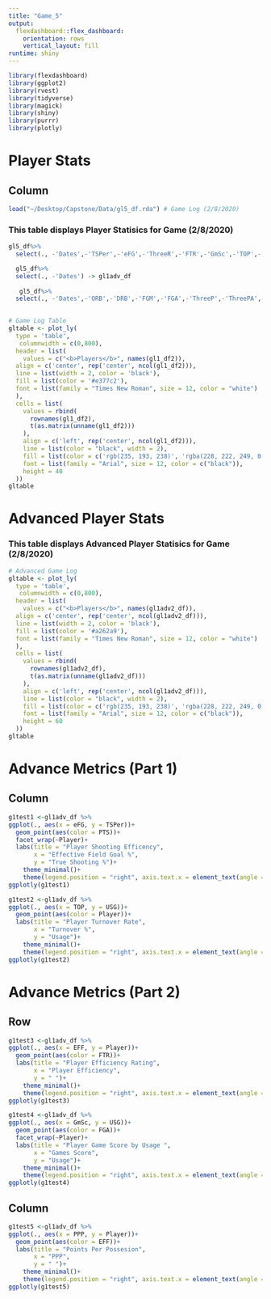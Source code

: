 ```yaml
---
title: "Game_5"
output:
  flexdashboard::flex_dashboard:
    orientation: rows
    vertical_layout: fill
runtime: shiny
---
```


```r
library(flexdashboard)
library(ggplot2)
library(rvest)
library(tidyverse)
library(magick)
library(shiny)
library(purrr)
library(plotly)
```

Player Stats
==========================

Column {data-width=650}
-----------------------------------------------------------------------

```r
load("~/Desktop/Capstone/Data/gl5_df.rda") # Game Log (2/8/2020)
```

### This table displays Player Statisics for Game (2/8/2020)

```r
gl5_df%>%
  select(., -'Dates',-'TSPer',-'eFG',-'ThreeR',-'FTR',-'GmSc',-'TOP',-'EFF',-'USG',-'POS',-'PPP') -> gl1_df2

  gl5_df%>%
  select(., -'Dates') -> gl1adv_df
  
   gl5_df%>%
  select(., -'Dates',-'ORB',-'DRB',-'FGM',-'FGA',-'ThreeP',-'ThreePA',-'FT',-'FTA',-'FGP',-'ThreePer',-'FTP',) -> gl1adv2_df
      

# Game Log Table 
gltable <- plot_ly(
  type = 'table',
   columnwidth = c(0,800),
  header = list(
    values = c("<b>Players</b>", names(gl1_df2)),
  align = c('center', rep('center', ncol(gl1_df2))),
  line = list(width = 2, color = 'black'),
  fill = list(color = '#e377c2'),
  font = list(family = "Times New Roman", size = 12, color = "white")
  ),
  cells = list(
    values = rbind(
      rownames(gl1_df2), 
      t(as.matrix(unname(gl1_df2)))
    ),
    align = c('left', rep('center', ncol(gl1_df2))),
    line = list(color = "black", width = 2),
    fill = list(color = c('rgb(235, 193, 238)', 'rgba(228, 222, 249, 0.65)')),
    font = list(family = "Arial", size = 12, color = c("black")),
    height = 40
  ))
gltable
```

Advanced Player Stats 
==========================


### This table displays Advanced Player Statisics for Game (2/8/2020)
```r
# Advanced Game Log 
gltable <- plot_ly(
  type = 'table',
   columnwidth = c(0,800),
  header = list(
    values = c("<b>Players</b>", names(gl1adv2_df)),
  align = c('center', rep('center', ncol(gl1adv2_df))),
  line = list(width = 2, color = 'black'),
  fill = list(color = '#a262a9'),
  font = list(family = "Times New Roman", size = 12, color = "white")
  ),
  cells = list(
    values = rbind(
      rownames(gl1adv2_df), 
      t(as.matrix(unname(gl1adv2_df)))
    ),
    align = c('left', rep('center', ncol(gl1adv2_df))),
    line = list(color = "black", width = 2),
    fill = list(color = c('rgb(235, 193, 238)', 'rgba(228, 222, 249, 0.65)')),
    font = list(family = "Arial", size = 12, color = c("black")),
    height = 60
  ))
gltable
```


Advance Metrics (Part 1)
==========================

Column
-----------------------------------

```r
g1test1 <-gl1adv_df %>% 
ggplot(., aes(x = eFG, y = TSPer))+
  geom_point(aes(color = PTS))+
  facet_wrap(~Player)+
  labs(title = "Player Shooting Efficency",
       x = "Effective Field Goal %",
       y = "True Shooting %")+
    theme_minimal()+
    theme(legend.position = "right", axis.text.x = element_text(angle = 45)) 
ggplotly(g1test1)
```


```r
g1test2 <-gl1adv_df %>% 
ggplot(., aes(x = TOP, y = USG))+
  geom_point(aes(color = Player))+
  labs(title = "Player Turnover Rate",
       x = "Turnover %",
       y = "Usage")+
    theme_minimal()+
    theme(legend.position = "right", axis.text.x = element_text(angle = 45)) 
ggplotly(g1test2)


```

Advance Metrics (Part 2)
==========================

Row 
-----------------------------------

```r
g1test3 <-gl1adv_df %>% 
ggplot(., aes(x = EFF, y = Player))+
  geom_point(aes(color = FTR))+
  labs(title = "Player Efficiency Rating",
       x = "Player Efficiency",
       y = " ")+
    theme_minimal()+
    theme(legend.position = "right", axis.text.x = element_text(angle = 45)) 
ggplotly(g1test3)
```

```r
g1test4 <-gl1adv_df %>% 
ggplot(., aes(x = GmSc, y = USG))+
  geom_point(aes(color = FGA))+
  facet_wrap(~Player)+
  labs(title = "Player Game Score by Usage ",
       x = "Games Score",
       y = "Usage")+
    theme_minimal()+
    theme(legend.position = "right", axis.text.x = element_text(angle = 45)) 
ggplotly(g1test4)

```

Column
-----------------------------------

```r
g1test5 <-gl1adv_df %>% 
ggplot(., aes(x = PPP, y = Player))+
  geom_point(aes(color = EFF))+
  labs(title = "Points Per Possesion",
       x = "PPP",
       y = " ")+
    theme_minimal()+
    theme(legend.position = "right", axis.text.x = element_text(angle = 45)) 
ggplotly(g1test5)
```
